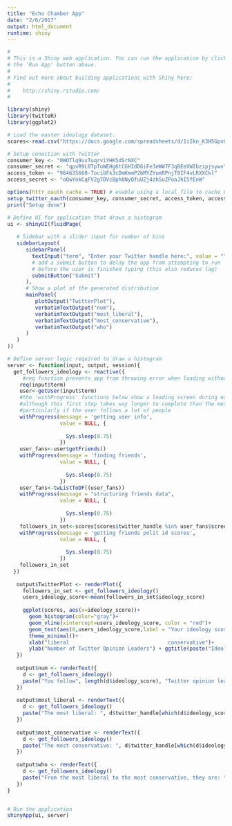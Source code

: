 ```yaml
---
title: "Echo Chamber App"
date: "2/6/2017"
output: html_document
runtime: shiny
---
```

<style type="text/css">
.shiny-frame{
  width: 100%;
  height: 1000px;
}
</style>


```r
#
# This is a Shiny web application. You can run the application by clicking
# the 'Run App' button above.
#
# Find out more about building applications with Shiny here:
#
#    http://shiny.rstudio.com/
#

library(shiny)
library(twitteR)
library(ggplot2)

# Load the master ideology dataset.
scores<-read.csv("https://docs.google.com/spreadsheets/d/1iIkn_K3H5GpvOGn4GlIaB9HdKjuCw7_kZsHlku68xJg/pub?output=csv")

# Setup conection with Twitter
consumer_key <- "0WOTlq9uxTuqrviYHK5dSrNXC"
consumer_secret <- "qpvR9L0TpTuWEHg6tCGHIdD6iFe3eWW7F3qBEeXWIbzipjsywv"
access_token <- "964635660-TocibFk3cDmKmmP2bMYZYumRPnjT0IF4vLRXXCkl"
access_secret <- "oQwYnkCqFV2g7DVcBph8NyQfuUZj4zhSuZPoaJhI5fEnW"

options(httr_oauth_cache = TRUE) # enable using a local file to cache OAuth access credentials between R sessions
setup_twitter_oauth(consumer_key, consumer_secret, access_token, access_secret)
print("Setup done")
```


```r
# Define UI for application that draws a histogram
ui <- shinyUI(fluidPage(
   
   # Sidebar with a slider input for number of bins 
   sidebarLayout(
      sidebarPanel(
        textInput("term", "Enter your Twitter handle here:", value = ""),
        # add a submit button to delay the app from attempting to run
        # before the user is finished typing (this also reduces lag)
        submitButton("Submit")
      ),
      # Show a plot of the generated distribution
      mainPanel(
         plotOutput("TwitterPlot"),
         verbatimTextOutput("num"),
         verbatimTextOutput("most_liberal"),
         verbatimTextOutput("most_conservative"),
         verbatimTextOutput("who")
      )
   )
))

# Define server logic required to draw a histogram
server <- function(input, output, session){
  get_followers_ideology <- reactive({
     #req function prevents app from throwing error when loading without pre-given inputs
    req(input$term) 
    user<-getUser(input$term)
    #the 'withProgress' functions below show a loading screen during each step
    #although this first step takes way longer to complete than the message shows
    #particularly if the user follows a lot of people
    withProgress(message = 'getting user info',
                 value = NULL, {
                   
                   Sys.sleep(0.75)
                 })
    user_fans<-user$getFriends()
    withProgress(message = 'finding friends',
                 value = NULL, {
                   
                   Sys.sleep(0.75)
                 })
    user_fans<-twListToDF((user_fans))
    withProgress(message = "structuring friends data",
                 value = NULL, {
                   
                   Sys.sleep(0.75)
                 })
    followers_in_set<-scores[scores$twitter_handle %in% user_fans$screenName,]
    withProgress(message = 'getting friends polit id scores',
                 value = NULL, {
                   
                   Sys.sleep(0.75)
                 })
    followers_in_set
  })
  
   output$TwitterPlot <- renderPlot({
     followers_in_set <- get_followers_ideology()
     users_ideology_score<-mean(followers_in_set$ideology_score)
     
     ggplot(scores, aes(x=ideology_score))+
       geom_histogram(color="gray")+
       geom_vline(xintercept=users_ideology_score, color = "red")+
       geom_text(aes(0,users_ideology_score,label = "Your ideology score", vjust = -3),color="white")+
       theme_minimal()+
       xlab("liberal                                conservative")+
       ylab("Number of Twitter Opinion Leaders") + ggtitle(paste("Ideology score of", input$term))
   })
   
   output$num <- renderText({
     d <- get_followers_ideology()
     paste("You follow", length(d$ideology_score), "Twitter opinion leaders in our dataset.")
   })
   
   output$most_liberal <- renderText({
     d <- get_followers_ideology()
     paste("The most liberal: ", d$twitter_handle[which(d$ideology_score == min(d$ideology_score))])
   })
   
   output$most_conservative <- renderText({
     d <- get_followers_ideology()
     paste("The most conservative: ", d$twitter_handle[which(d$ideology_score == max(d$ideology_score))])
   })
   
   output$who <- renderText({
     d <- get_followers_ideology()
     paste("From the most liberal to the most conservative, they are: ", paste(d$twitter_handle[order(d$ideology_score)], collapse = ", "))
   })
}


# Run the application 
shinyApp(ui, server)
```
